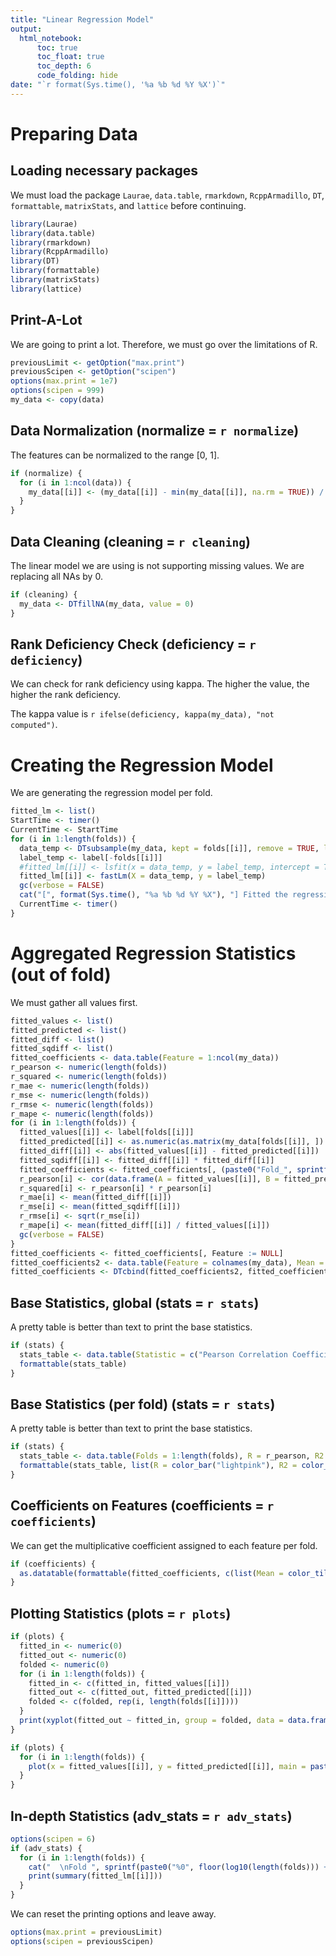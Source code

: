 ```yaml
---
title: "Linear Regression Model"
output:
  html_notebook:
      toc: true
      toc_float: true
      toc_depth: 6
      code_folding: hide
date: "`r format(Sys.time(), '%a %b %d %Y %X')`"
---
```


# Preparing Data

## Loading necessary packages

We must load the package `Laurae`, `data.table`, `rmarkdown`, `RcppArmadillo`, `DT`, `formattable`, `matrixStats`, and `lattice` before continuing.

```r
library(Laurae)
library(data.table)
library(rmarkdown)
library(RcppArmadillo)
library(DT)
library(formattable)
library(matrixStats)
library(lattice)
```

## Print-A-Lot

We are going to print a lot. Therefore, we must go over the limitations of R.

```r
previousLimit <- getOption("max.print")
previousScipen <- getOption("scipen")
options(max.print = 1e7)
options(scipen = 999)
my_data <- copy(data)
```

## Data Normalization (normalize = `r normalize`)

The features can be normalized to the range [0, 1\].

```r
if (normalize) {
  for (i in 1:ncol(data)) {
    my_data[[i]] <- (my_data[[i]] - min(my_data[[i]], na.rm = TRUE)) / (max(my_data[[i]], na.rm = TRUE) - min(my_data[[i]], na.rm = TRUE))
  }
}
```


## Data Cleaning (cleaning = `r cleaning`)

The linear model we are using is not supporting missing values. We are replacing all NAs by 0.

```r
if (cleaning) {
  my_data <- DTfillNA(my_data, value = 0)
}
```

## Rank Deficiency Check (deficiency = `r deficiency`)

We can check for rank deficiency using kappa. The higher the value, the higher the rank deficiency.

The kappa value is `r ifelse(deficiency, kappa(my_data), "not computed")`.

# Creating the Regression Model

We are generating the regression model per fold.

```r
fitted_lm <- list()
StartTime <- timer()
CurrentTime <- StartTime
for (i in 1:length(folds)) {
  data_temp <- DTsubsample(my_data, kept = folds[[i]], remove = TRUE, low_mem = FALSE, collect = 50, silent = TRUE)
  label_temp <- label[-folds[[i]]]
  #fitted_lm[[i]] <- lsfit(x = data_temp, y = label_temp, intercept = TRUE, tolerance = 1e-10)
  fitted_lm[[i]] <- fastLm(X = data_temp, y = label_temp)
  gc(verbose = FALSE)
  cat("[", format(Sys.time(), "%a %b %d %Y %X"), "] Fitted the regression model on fold ", sprintf(paste0("%0", floor(log10(length(folds))) + 1, "d"), i), " in ", sprintf("%07.03f", (timer() - CurrentTime) / 1000), "s.  \n", sep = "")
  CurrentTime <- timer()
}
```

# Aggregated Regression Statistics (out of fold)

We must gather all values first.

```r
fitted_values <- list()
fitted_predicted <- list()
fitted_diff <- list()
fitted_sqdiff <- list()
fitted_coefficients <- data.table(Feature = 1:ncol(my_data))
r_pearson <- numeric(length(folds))
r_squared <- numeric(length(folds))
r_mae <- numeric(length(folds))
r_mse <- numeric(length(folds))
r_rmse <- numeric(length(folds))
r_mape <- numeric(length(folds))
for (i in 1:length(folds)) {
  fitted_values[[i]] <- label[folds[[i]]]
  fitted_predicted[[i]] <- as.numeric(as.matrix(my_data[folds[[i]], ]) %*% fitted_lm[[i]]$coefficients)
  fitted_diff[[i]] <- abs(fitted_values[[i]] - fitted_predicted[[i]])
  fitted_sqdiff[[i]] <- fitted_diff[[i]] * fitted_diff[[i]]
  fitted_coefficients <- fitted_coefficients[, (paste0("Fold_", sprintf(paste0("%0", floor(log10(length(folds))) + 1, "d"), i))) := as.numeric(fitted_lm[[i]]$coefficients)]
  r_pearson[i] <- cor(data.frame(A = fitted_values[[i]], B = fitted_predicted[[i]]), method = "pearson")[1, 2]
  r_squared[i] <- r_pearson[i] * r_pearson[i]
  r_mae[i] <- mean(fitted_diff[[i]])
  r_mse[i] <- mean(fitted_sqdiff[[i]])
  r_rmse[i] <- sqrt(r_mse[i])
  r_mape[i] <- mean(fitted_diff[[i]] / fitted_values[[i]])
  gc(verbose = FALSE)
}
fitted_coefficients <- fitted_coefficients[, Feature := NULL]
fitted_coefficients2 <- data.table(Feature = colnames(my_data), Mean = rowMeans(as.matrix(fitted_coefficients)), SD = rowSds(as.matrix(fitted_coefficients)))
fitted_coefficients <- DTcbind(fitted_coefficients2, fitted_coefficients)
```

## Base Statistics, global (stats = `r stats`)

A pretty table is better than text to print the base statistics.

```r
if (stats) {
  stats_table <- data.table(Statistic = c("Pearson Correlation Coefficient (R)", "Coefficient of Determination (R^2)", "Mean Absolute Error (MAE)", "Mean Squared Error (MSE)", "Root Mean Squared Error (RMSE)", "Mean Average Percentage Error (MAPE)"), Mean = c(mean(r_pearson), mean(r_squared), mean(r_mae), mean(r_mse), mean(r_rmse), mean(r_mape)), SD = c(sd(r_pearson), sd(r_squared), sd(r_mae), sd(r_mse), sd(r_rmse), sd(r_mape)))
  formattable(stats_table)
}
```

## Base Statistics (per fold) (stats = `r stats`)

A pretty table is better than text to print the base statistics.

```r
if (stats) {
  stats_table <- data.table(Folds = 1:length(folds), R = r_pearson, R2 = r_squared, MAE = r_mae, MSE = r_mse, RMSE = r_rmse, MAPE = r_mape)
  formattable(stats_table, list(R = color_bar("lightpink"), R2 = color_bar("pink"), MAE = color_bar("lightgreen"), MSE = color_bar("lightgrey"), RMSE = color_bar("lightblue"), MAPE = color_bar("cyan")))
}
```

## Coefficients on Features (coefficients = `r coefficients`)

We can get the multiplicative coefficient assigned to each feature per fold.

```r
if (coefficients) {
  as.datatable(formattable(fitted_coefficients, c(list(Mean = color_tile("lightpink", "lightblue"), SD = color_tile("lightgreen", "lightpink"), (area(col = colnames(fitted_coefficients)[3:ncol(fitted_coefficients)]) ~ color_tile("lightpink", "lightblue")))))) %>% formatRound(1:ncol(my_data), digits = 5)
}
```

## Plotting Statistics (plots = `r plots`)

```r
if (plots) {
  fitted_in <- numeric(0)
  fitted_out <- numeric(0)
  folded <- numeric(0)
  for (i in 1:length(folds)) {
    fitted_in <- c(fitted_in, fitted_values[[i]])
    fitted_out <- c(fitted_out, fitted_predicted[[i]])
    folded <- c(folded, rep(i, length(folds[[i]])))
  }
  print(xyplot(fitted_out ~ fitted_in, group = folded, data = data.frame(Folds = as.factor(folded), Fitted = fitted_in, Predicted = fitted_out), auto.key = list(space = "right"), main = "Cross-Validated Linear Regression fitted values vs predicted values", xlab = "Fitted Values", ylab = "Predicted Values"))
}
```

```r
if (plots) {
  for (i in 1:length(folds)) {
    plot(x = fitted_values[[i]], y = fitted_predicted[[i]], main = paste0("Cross-Validated (fold ", sprintf(paste0("%0", floor(log10(length(folds))) + 1, "d"), i), ") Linear Regression fitted values vs predicted values"), xlab = "Fitted Values", ylab = "Predicted Values")
  }
}
```


## In-depth Statistics (adv_stats = `r adv_stats`)

```r
options(scipen = 6)
if (adv_stats) {
  for (i in 1:length(folds)) {
    cat("  \nFold ", sprintf(paste0("%0", floor(log10(length(folds))) + 1, "d"), i), ".  \n", sep = "")
    print(summary(fitted_lm[[i]]))
  }
}

```

We can reset the printing options and leave away.

```r
options(max.print = previousLimit)
options(scipen = previousScipen)
```




